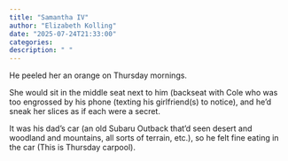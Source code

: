 ```yaml
---
title: "Samantha IV"
author: "Elizabeth Kolling"
date: "2025-07-24T21:33:00"
categories: 
description: " "
---
```



He peeled her an orange on Thursday mornings. 

She would sit in the middle seat next to him (backseat with Cole who was too engrossed by his phone (texting his girlfriend(s) to notice), and he'd sneak her slices as if each were a secret. 

It was his dad's car (an old Subaru Outback that'd seen desert and woodland and mountains, all sorts of terrain, etc.), so he felt fine eating in the car (This is Thursday carpool). 